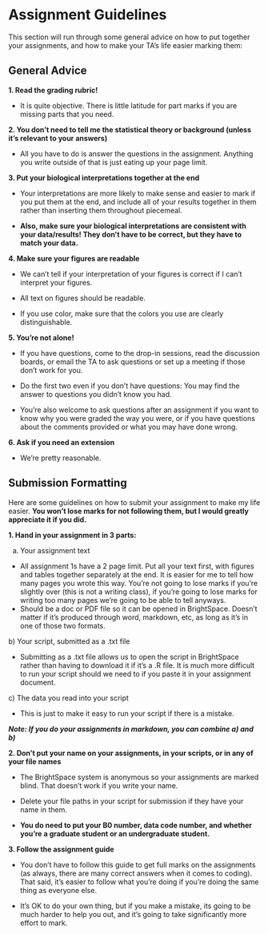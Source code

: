 # **Assignment Guidelines** {.unnumbered}

This section will run through some general advice on how to put together your assignments, and how to make your TA's life easier marking them:

## General Advice

**1. Read the grading rubric!**

-   It is quite objective. There is little latitude for part marks if you are missing parts that you need.

**2. You don't need to tell me the statistical theory or background (unless it's relevant to your answers)**

-   All you have to do is answer the questions in the assignment. Anything you write outside of that is just eating up your page limit.

**3. Put your biological interpretations together at the end**

-   Your interpretations are more likely to make sense and easier to mark if you put them at the end, and include all of your results together in them rather than inserting them throughout piecemeal.

-   **Also, make sure your biological interpretations are consistent with your data/results! They don't have to be correct, but they have to match your data.**

**4. Make sure your figures are readable**

-   We can't tell if your interpretation of your figures is correct if I can't interpret your figures.

-   All text on figures should be readable.

-   If you use color, make sure that the colors you use are clearly distinguishable.

**5. You're not alone!**

-   If you have questions, come to the drop-in sessions, read the discussion boards, or email the TA to ask questions or set up a meeting if those don't work for you.

-   Do the first two even if you don't have questions: You may find the answer to questions you didn't know you had.

-   You're also welcome to ask questions after an assignment if you want to know why you were graded the way you were, or if you have questions about the comments provided or what you may have done wrong.

**6. Ask if you need an extension**

-   We're pretty reasonable.

## Submission Formatting

Here are some guidelines on how to submit your assignment to make my life easier. **You won't lose marks for not following them, but I would greatly appreciate it if you did.**

**1. Hand in your assignment in 3 parts:**

a)  Your assignment text

-   All assignment 1s have a 2 page limit. Put all your text first, with figures and tables together separately at the end. It is easier for me to tell how many pages you wrote this way. You're not going to lose marks if you're slightly over (this is not a writing class), if you're going to lose marks for writing too many pages we're going to be able to tell anyways.
-   Should be a doc or PDF file so it can be opened in BrightSpace. Doesn't matter if it's produced through word, markdown, etc, as long as it's in one of those two formats.

b\) Your script, submitted as a .txt file

-   Submitting as a .txt file allows us to open the script in BrightSpace rather than having to download it if it's a .R file. It is much more difficult to run your script should we need to if you paste it in your assignment document.

c\) The data you read into your script

-   This is just to make it easy to run your script if there is a mistake.

***Note: If you do your assignments in markdown, you can combine a) and b)***

**2. Don't put your name on your assignments, in your scripts, or in any of your file names**

-   The BrightSpace system is anonymous so your assignments are marked blind. That doesn't work if you write your name.

-   Delete your file paths in your script for submission if they have your name in them.

-   **You do need to put your B0 number, data code number, and whether you're a graduate student or an undergraduate student.**

**3. Follow the assignment guide**

-   You don't have to follow this guide to get full marks on the assignments (as always, there are many correct answers when it comes to coding). That said, it's easier to follow what you're doing if you're doing the same thing as everyone else.

-   It's OK to do your own thing, but if you make a mistake, its going to be much harder to help you out, and it's going to take significantly more effort to mark.
